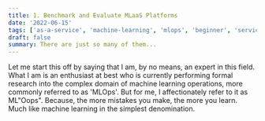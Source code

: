 ```yaml
---
title: 1. Benchmark and Evaluate MLaaS Platforms
date: '2022-06-15'
tags: ['as-a-service', 'machine-learning', 'mlops', 'beginner', 'service-oriented-architecture']
draft: false
summary: There are just so many of them...
---
```


Let me start this off by saying that I am, by no means, an expert in this field. What I am is an enthusiast at best who is currently performing formal research into the complex domain of machine learning operations, more commonly referred to as 'MLOps'. But for me, I affectionately refer to it as ML"Oops". Because, the more mistakes you make, the more you learn. Much like machine learning in the simplest denomination.
